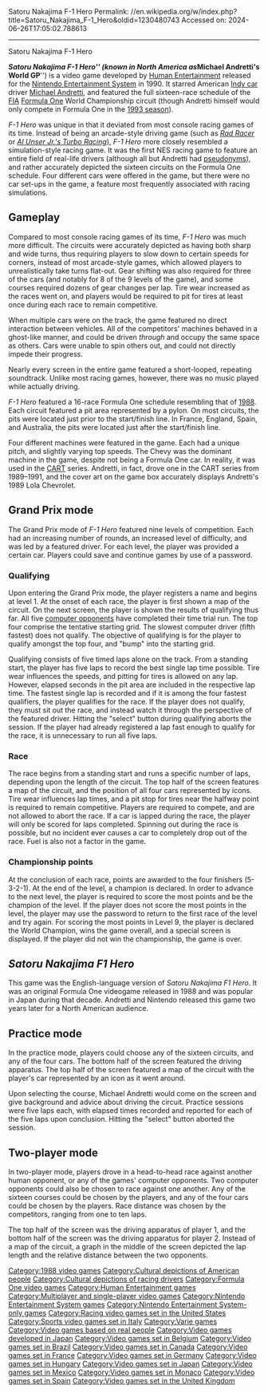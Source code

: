 Satoru Nakajima F-1 Hero
Permalink: //en.wikipedia.org/w/index.php?title=Satoru_Nakajima_F-1_Hero&oldid=1230480743
Accessed on: 2024-06-26T17:05:02.788613



------
Satoru Nakajima F-1 Hero
{{Short description|1988 video game}}
{{No references|date=December 2020}}
{{Infobox video game
|title = Satoru Nakajima F-1 Hero
|image = 
|developer = [[Human Entertainment]]
|publisher = [[Varie]] <br> [[American Sammy]]
|released = {{vgrelease|JP|December 9, 1988|NA|June 1990}}
|genre = [[Racing video game|Racing]]
|modes = [[Single-player]], [[multiplayer]]
|platforms = [[Nintendo Entertainment System|NES]]
}}

'''''Satoru Nakajima F-1 Hero''''' (known in North America as '''''Michael Andretti's World GP''''') is a video game developed by [[Human Entertainment]] released for the [[Nintendo Entertainment System]] in 1990. It starred American [[Indy car]] driver [[Michael Andretti]], and featured the full sixteen-race schedule of the [[Fédération Internationale de l'Automobile|FIA]] [[Formula One]] World Championship circuit (though Andretti himself would only compete in Formula One in the [[1993 Formula One season|1993 season]]).

''F-1 Hero'' was unique in that it deviated from most console racing games of its time. Instead of being an arcade-style driving game (such as ''[[Rad Racer]]'' or ''[[Al Unser Jr.'s Turbo Racing]]''), ''F-1 Hero'' more closely resembled a simulation-style racing game. It was the first NES racing game to feature an entire field of real-life drivers (although all but Andretti had [[pseudonym]]s), and rather accurately depicted the sixteen circuits on the Formula One schedule. Four different cars were offered in the game, but there were no car set-ups in the game, a feature most frequently associated with racing simulations.

==Gameplay==
Compared to most console racing games of its time, ''F-1 Hero'' was much more difficult. The circuits were accurately depicted as having both sharp and wide turns, thus requiring players to slow down to certain speeds for corners, instead of most arcade-style games, which allowed players to unrealistically take turns flat-out. Gear shifting was also required for three of the cars (and notably for 8 of the 9 levels of the game), and some courses required dozens of gear changes per lap. Tire wear increased as the races went on, and players would be required to pit for tires at least once during each race to remain competitive.
   
When multiple cars were on the track, the game featured no direct interaction between vehicles. All of the competitors' machines behaved in a ghost-like manner, and could be driven ''through'' and occupy the same space as others. Cars were unable to spin others out, and could not directly impede their progress.

Nearly every screen in the entire game featured a short-looped, repeating soundtrack. Unlike most racing games, however, there was no music played while actually driving.

''F-1 Hero'' featured a 16-race Formula One schedule resembling that of [[1988 Formula One season|1988]]. Each circuit featured a pit area represented by a pylon. On most circuits, the pits were located just prior to the start/finish line. In France, England, Spain, and Australia, the pits were located just after the start/finish line.

Four different machines were featured in the game. Each had a unique pitch, and slightly varying top speeds. The Chevy was the dominant machine in the game, despite not being a Formula One car. In reality, it was used in the [[Championship Auto Racing Teams|CART]] series. Andretti, in fact, drove one in the CART series from 1989–1991, and the cover art on the game box accurately displays Andretti's 1989 Lola Chevrolet.

==Grand Prix mode==
The Grand Prix mode of ''F-1 Hero'' featured nine levels of competition. Each had an increasing number of rounds, an increased level of difficulty, and was led by a featured driver. For each level, the player was provided a certain car. Players could save and continue games by use of a password.

===Qualifying===
Upon entering the Grand Prix mode, the player registers a name and begins at level 1. At the onset of each race, the player is first shown a map of the circuit. On the next screen, the player is shown the results of qualifying thus far. All five [[Game artificial intelligence|computer opponents]] have completed their time trial run. The top four comprise the tentative starting grid. The slowest computer driver (fifth fastest) does not qualify. The objective of qualifying is for the player to qualify amongst the top four, and "bump" into the starting grid.

Qualifying consists of five timed laps alone on the track. From a standing start, the player has five laps to record the best single lap time possible. Tire wear influences the speeds, and pitting for tires is allowed on any lap. However, elapsed seconds in the pit area are included in the respective lap time. The fastest single lap is recorded and if it is among the four fastest qualifiers, the player qualifies for the race. If the player does not qualify, they must sit out the race, and instead watch it through the perspective of the featured driver. Hitting the "select" button during qualifying aborts the session. If the player had already registered a lap fast enough to qualify for the race, it is unnecessary to run all five laps.

===Race===
The race begins from a standing start and runs a specific number of laps, depending upon the length of the circuit. The top half of the screen features a map of the circuit, and the position of all four cars represented by icons. Tire wear influences lap times, and a pit stop for tires near the halfway point is required to remain competitive. Players are required to compete, and are not allowed to abort the race. If a car is lapped during the race, the player will only be scored for laps completed. Spinning out during the race is possible, but no incident ever causes a car to completely drop out of the race. Fuel is also not a factor in the game.

===Championship points===
At the conclusion of each race, points are awarded to the four finishers (5-3-2-1). At the end of the level, a champion is declared. In order to advance to the next level, the player is required to score the most points and be the champion of the level. If the player does not score the most points in the level, the player may use the password to return to the first race of the level and try again. For scoring the most points in Level 9, the player is declared the World Champion, wins the game overall, and a special screen is displayed. If the player did not win the championship, the game is over.

==''Satoru Nakajima F1 Hero''==
This game was the English-language version of ''Satoru Nakajima F1 Hero''. It was an original Formula One videogame released in 1988 and was popular in Japan during that decade. Andretti and Nintendo released this game two years later for a North American audience.

==Practice mode==
In the practice mode, players could choose any of the sixteen circuits, and any of the four cars. The bottom half of the screen featured the driving apparatus. The top half of the screen featured a map of the circuit with the player's car represented by an icon as it went around.

Upon selecting the course, Michael Andretti would come on the screen and give background and advice about driving the circuit. Practice sessions were five laps each, with elapsed times recorded and reported for each of the five laps upon conclusion. Hitting the "select" button aborted the session.

==Two-player mode==
In two-player mode, players drove in a head-to-head race against another human opponent, or any of the games' computer opponents. Two computer opponents could also be chosen to race against one another. Any of the sixteen courses could be chosen by the players, and any of the four cars could be chosen by the players. Race distance was chosen by the competitors, ranging from one to ten laps.

The top half of the screen was the driving apparatus of player 1, and the bottom half of the screen was the driving apparatus for player 2. Instead of a map of the circuit, a graph in the middle of the screen depicted the lap length and the relative distance between the two opponents.

{{Satoru Nakajima Formula One}}
{{Formula One games}}
{{Andretti family}}

[[Category:1988 video games]]
[[Category:Cultural depictions of American people]]
[[Category:Cultural depictions of racing drivers]]
[[Category:Formula One video games]]
[[Category:Human Entertainment games]]
[[Category:Multiplayer and single-player video games]]
[[Category:Nintendo Entertainment System games]]
[[Category:Nintendo Entertainment System-only games]]
[[Category:Racing video games set in the United States]]
[[Category:Sports video games set in Italy]]
[[Category:Varie games]]
[[Category:Video games based on real people]]
[[Category:Video games developed in Japan]]
[[Category:Video games set in Belgium]]
[[Category:Video games set in Brazil]]
[[Category:Video games set in Canada]]
[[Category:Video games set in France]]
[[Category:Video games set in Germany]]
[[Category:Video games set in Hungary]]
[[Category:Video games set in Japan]]
[[Category:Video games set in Mexico]]
[[Category:Video games set in Monaco]]
[[Category:Video games set in Spain]]
[[Category:Video games set in the United Kingdom]]